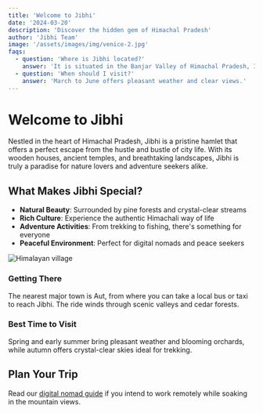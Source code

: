 ```yaml
---
title: 'Welcome to Jibhi'
date: '2024-03-20'
description: 'Discover the hidden gem of Himachal Pradesh'
author: 'Jibhi Team'
image: '/assets/images/img/venice-2.jpg'
faqs:
  - question: 'Where is Jibhi located?'
    answer: 'It is situated in the Banjar Valley of Himachal Pradesh, India.'
  - question: 'When should I visit?'
    answer: 'March to June offers pleasant weather and clear views.'
---
```


# Welcome to Jibhi

Nestled in the heart of Himachal Pradesh, Jibhi is a pristine hamlet that offers a perfect escape from the hustle and bustle of city life. With its wooden houses, ancient temples, and breathtaking landscapes, Jibhi is truly a paradise for nature lovers and adventure seekers alike.

## What Makes Jibhi Special?

- **Natural Beauty**: Surrounded by pine forests and crystal-clear streams
- **Rich Culture**: Experience the authentic Himachali way of life
- **Adventure Activities**: From trekking to fishing, there's something for everyone
- **Peaceful Environment**: Perfect for digital nomads and peace seekers

<img src="/assets/images/img/venice-3.jpg" alt="Himalayan village" className="rounded-lg my-4" />

### Getting There

The nearest major town is Aut, from where you can take a local bus or taxi to reach Jibhi. The ride winds through scenic valleys and cedar forests.

### Best Time to Visit

Spring and early summer bring pleasant weather and blooming orchards, while autumn offers crystal-clear skies ideal for trekking.

## Plan Your Trip

Read our [digital nomad guide](/blog/digital-nomad-guide) if you intend to work remotely while soaking in the mountain views.
